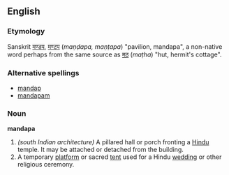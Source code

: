 ==English==
{{wikipedia}}

===Etymology===
Sanskrit [[मण्डप]], [[मण्टप]] (''maṇḍapa, maṇṭapa'') "pavilion, mandapa", a non-native word perhaps from the same source as [[मठ]] (''maṭha'') "hut, hermit's cottage".   <!-- ; (Tamil?) -->

===Alternative spellings===
*[[mandap]]
*[[mandapam]]

===Noun===
'''mandapa'''

# ''(south Indian architecture)'' A pillared hall or porch fronting a [[Hindu]] temple.  It may be attached or detached from the building.
# A temporary [[platform]] or sacred [[tent]] used for a Hindu [[wedding]] or other religious ceremony.
